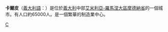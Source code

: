 {{Infobox CityIT |
  img_coa           = Stemma Carpi.png|
  official_name              = 卡爾皮<br />Comune di Carpi|
  mapx=44.77|mapy= 10.89|
  name=|
  region            = [[艾米利亞-羅馬涅|艾米利亞-羅馬涅]] |
  province          = [[摩德納省|摩德納省]] |
  elevation_m          = 28|
  area_total_km2   = 131|
  population_as_of  =2006年11月1日 |
  population_total = 65,011|
  population_density_km2 = 496|
  timezone          = [[欧洲中部时间|CET]]、[[UTC|UTC]]+1 |
  coordinates       = {{coord|44|47|N|10|53|E}}|
    telephone         = 059|
  postalcode        = 41012|
  gentilic          = |
    website           = [http://www.carpidiem.it/html/default/] |
}}
'''卡爾皮'''（[[義大利語|義大利語]]：'''{{lang|it| Carpi}}'''）是位於[[義大利|義大利]]中部[[艾米利亞-羅馬涅大區|艾米利亞-羅馬涅大區]][[摩德納省|摩德納省]]的一個城市。有人口約65000人。是一個繁華的制造業中心。

{{摩德納省市鎮}}

[[Category:摩德纳省市镇|C]]